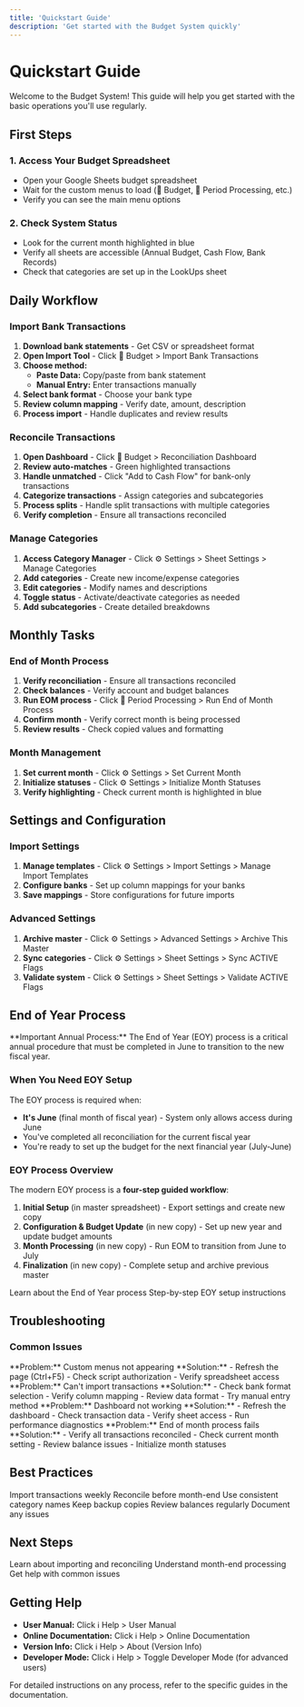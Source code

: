 ```yaml
---
title: 'Quickstart Guide'
description: 'Get started with the Budget System quickly'
---
```


# Quickstart Guide

Welcome to the Budget System! This guide will help you get started with the basic operations you'll use regularly.

## First Steps

### 1. Access Your Budget Spreadsheet
- Open your Google Sheets budget spreadsheet
- Wait for the custom menus to load (🏦 Budget, 📅 Period Processing, etc.)
- Verify you can see the main menu options

### 2. Check System Status
- Look for the current month highlighted in blue
- Verify all sheets are accessible (Annual Budget, Cash Flow, Bank Records)
- Check that categories are set up in the LookUps sheet

## Daily Workflow

### Import Bank Transactions
1. **Download bank statements** - Get CSV or spreadsheet format
2. **Open Import Tool** - Click 🏦 Budget > Import Bank Transactions
3. **Choose method:**
   - **Paste Data:** Copy/paste from bank statement
   - **Manual Entry:** Enter transactions manually
4. **Select bank format** - Choose your bank type
5. **Review column mapping** - Verify date, amount, description
6. **Process import** - Handle duplicates and review results

### Reconcile Transactions
1. **Open Dashboard** - Click 🏦 Budget > Reconciliation Dashboard
2. **Review auto-matches** - Green highlighted transactions
3. **Handle unmatched** - Click "Add to Cash Flow" for bank-only transactions
4. **Categorize transactions** - Assign categories and subcategories
5. **Process splits** - Handle split transactions with multiple categories
6. **Verify completion** - Ensure all transactions reconciled

### Manage Categories
1. **Access Category Manager** - Click ⚙️ Settings > Sheet Settings > Manage Categories
2. **Add categories** - Create new income/expense categories
3. **Edit categories** - Modify names and descriptions
4. **Toggle status** - Activate/deactivate categories as needed
5. **Add subcategories** - Create detailed breakdowns

## Monthly Tasks

### End of Month Process
1. **Verify reconciliation** - Ensure all transactions reconciled
2. **Check balances** - Verify account and budget balances
3. **Run EOM process** - Click 📅 Period Processing > Run End of Month Process
4. **Confirm month** - Verify correct month is being processed
5. **Review results** - Check copied values and formatting

### Month Management
1. **Set current month** - Click ⚙️ Settings > Set Current Month
2. **Initialize statuses** - Click ⚙️ Settings > Initialize Month Statuses
3. **Verify highlighting** - Check current month is highlighted in blue

## Settings and Configuration

### Import Settings
1. **Manage templates** - Click ⚙️ Settings > Import Settings > Manage Import Templates
2. **Configure banks** - Set up column mappings for your banks
3. **Save mappings** - Store configurations for future imports

### Advanced Settings
1. **Archive master** - Click ⚙️ Settings > Advanced Settings > Archive This Master
2. **Sync categories** - Click ⚙️ Settings > Sheet Settings > Sync ACTIVE Flags
3. **Validate system** - Click ⚙️ Settings > Sheet Settings > Validate ACTIVE Flags

## End of Year Process

<Warning>
**Important Annual Process:** The End of Year (EOY) process is a critical annual procedure that must be completed in June to transition to the new fiscal year.
</Warning>

### When You Need EOY Setup
The EOY process is required when:
- **It's June** (final month of fiscal year) - System only allows access during June
- You've completed all reconciliation for the current fiscal year
- You're ready to set up the budget for the next financial year (July-June)

### EOY Process Overview
The modern EOY process is a **four-step guided workflow**:

1. **Initial Setup** (in master spreadsheet) - Export settings and create new copy
2. **Configuration & Budget Update** (in new copy) - Set up new year and update budget amounts
3. **Month Processing** (in new copy) - Run EOM to transition from June to July
4. **Finalization** (in new copy) - Complete setup and archive previous master

<CardGroup cols={2}>
  <Card title="EOY Overview" icon="calendar-year" href="/guides/yearly-tasks/end-of-year/overview">
    Learn about the End of Year process
  </Card>
  <Card title="EOY Setup" icon="settings" href="/guides/yearly-tasks/end-of-year/setup">
    Step-by-step EOY setup instructions
  </Card>
</CardGroup>

## Troubleshooting

### Common Issues

<AccordionGroup>
  <Accordion title="Menus Not Loading" icon="menu">
    **Problem:** Custom menus not appearing
    **Solution:**
    - Refresh the page (Ctrl+F5)
    - Check script authorization
    - Verify spreadsheet access
  </Accordion>

  <Accordion title="Import Errors" icon="file-import">
    **Problem:** Can't import transactions
    **Solution:**
    - Check bank format selection
    - Verify column mapping
    - Review data format
    - Try manual entry method
  </Accordion>

  <Accordion title="Reconciliation Issues" icon="check-double">
    **Problem:** Dashboard not working
    **Solution:**
    - Refresh the dashboard
    - Check transaction data
    - Verify sheet access
    - Run performance diagnostics
  </Accordion>

  <Accordion title="EOM Process Errors" icon="calendar-check">
    **Problem:** End of month process fails
    **Solution:**
    - Verify all transactions reconciled
    - Check current month setting
    - Review balance issues
    - Initialize month statuses
  </Accordion>
</AccordionGroup>

## Best Practices

<Check>Import transactions weekly</Check>
<Check>Reconcile before month-end</Check>
<Check>Use consistent category names</Check>
<Check>Keep backup copies</Check>
<Check>Review balances regularly</Check>
<Check>Document any issues</Check>

## Next Steps

<CardGroup cols={3}>
  <Card title="Daily Tasks" icon="calendar" href="/guides/daily-tasks/importing">
    Learn about importing and reconciling
  </Card>
  <Card title="Monthly Tasks" icon="calendar-check" href="/guides/monthly-tasks/end-of-month">
    Understand month-end processing
  </Card>
  <Card title="Troubleshooting" icon="help" href="/guides/troubleshooting/common-issues">
    Get help with common issues
  </Card>
</CardGroup>

## Getting Help

- **User Manual:** Click ℹ️ Help > User Manual
- **Online Documentation:** Click ℹ️ Help > Online Documentation
- **Version Info:** Click ℹ️ Help > About (Version Info)
- **Developer Mode:** Click ℹ️ Help > Toggle Developer Mode (for advanced users)

<Note>
  For detailed instructions on any process, refer to the specific guides in the documentation.
</Note>